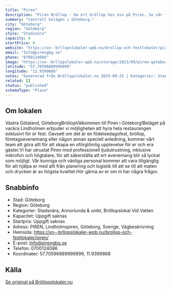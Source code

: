 ```yaml
---
title: "Piren"
description: "Piren Bröllop - Ha ert bröllop hos oss på Piren. Se vår fina Bröllopslokal. Skicka gärna en förfrågan så hjälper vi Er!"
summary: "Centralt belägen i Göteborg."
city: "Göteborg"
region: "Göteborg"
style: "Stadsnära"
capacity: 0
startPrice: 0
website: "https://xn--brllopslokaler-wpb.nu/brollop-och-festlokaler/piren/"
email: "Info@pirengbg.se"
phone: "0700124086"
image: "https://xn--brllopslokaler-wpb.nu/storage/2023/09/piren-goteborg-festlokal.webp"
latitude: "57.70596889999999"
longitude: "11.9399868"
notes: "Genererad från Bröllopslokaler.nu 2025-09-25 | Kategorier: Stadsnära, Annorlunda & unikt, Bröllopslokal Vid Vatten"
related: []
status: "published"
schemaType: "Place"
---
```


## Om lokalen

Västra Götaland, GöteborgBröllopVälkommen till Piren i Göteborg!Beläget på vackra Lindholmen erbjuder vi möjligheten att hyra hela restaurangen exklusivt för er fest. Oavsett om det är en födelsedagsfest, bröllop, företagsevenemang eller någon annan speciell anledning, kommer vårt team att göra allt för att skapa en oförglömlig upplevelse för er och era gäster.Vi har utrustat Piren med professionell ljudutrustning, inklusive mikrofon och högtalare, för att säkerställa att ert evenemang blir så lyckat som möjligt. Vår kunniga och vänliga personal kommer att vara tillgänglig för att hjälpa er med allt från planering och logistik till att se till att maten och drycken är av högsta kvalitet.Hör gärna av er om ni har några frågor.

## Snabbinfo

- Stad: Göteborg
- Region: Göteborg
- Kategorier: Stadsnära, Annorlunda & unikt, Bröllopslokal Vid Vatten
- Kapacitet: Uppgift saknas
- Startpris: Uppgift saknas
- Adress: PIREN, Lindholmspiren, Göteborg, Sverige, Vägbeskrivning
- Hemsida: https://xn--brllopslokaler-wpb.nu/brollop-och-festlokaler/piren/
- E-post: Info@pirengbg.se
- Telefon: 0700124086
- Koordinater: 57.70596889999999, 11.9399868

## Källa

[Se original på Bröllopslokaler.nu](https://xn--brllopslokaler-wpb.nu/brollop-och-festlokaler/piren/)
